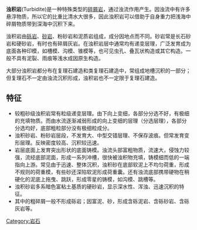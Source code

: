 
'''浊积岩'''(Turbidite)是一种特殊类型的[[碎屑岩|碎屑岩]]，通过浊流作用产生。因浊流中有许多悬浮物质，所以它的比重比清水大很多，因此浊积岩可以借助于自身重力把浅海中碎屑物质带到深海中沉积下来。

浊积岩由[[砾岩|砾岩]]、[[砂岩|砂岩]]、粉砂岩和泥质岩组成，成分因地点而不同。砂岩常是长石砂岩和硬砂岩，有时也有碎屑灰岩。在浊积岩层中通常均有递变层理，广泛发育成为底面各种印模，如槽模、沟模、锥模等，也可见虫孔、叠瓦状构造或其它构造。一般不具有泥裂、雨痕等浅水成因原生构造。

大部分浊积岩都分布在复理石建造和类复理石建造中，常组成地槽沉积的一部分；但复理石不一定由浊流沉积形成，浊积岩也不一定限于复理石建造。

== 特征 ==
*较粗砂级浊积岩常有粒级递变层理。由下向上变细，各部分分选不好，有极细的充填物质。而由水流逐渐减弱形成的向上变细的层理（分选层理），各部分分选均好，底部粗粒部分没有极细粒成分。
*浊积砂岩、粉砂岩层段，不发育大、中型交错层理、不保存波痕。但常发育变形层理。反映密度较高、沉积较迅速。
*岩层底面上发育突出形状的底面铸模。浊流头部富粗物质，流速大，侵蚀力较强，流经底部泥面，形成一系列冲槽，很快被浊积物充填，铸模细而低的一端指向上游。常见由于迅速、整体沉积，浊积砂在底部软泥上不均匀荷重，形成不规则的荷重模，有些砂还深陷软泥形成荷重囊。还有浊流底部携带硬物在稍硬化的泥底上拖曳、跳跃，形成零星的铸模，如沟模、跳槽等。
*浊积砂岩多系暗色富粘土基质的硬砂岩，显示深水性、浑浊、迅速沉积的特征。
*其中的粗碎屑一般不形成砾岩；因富泥、砂，形成含砾泥岩、含砾砂岩、含砾灰岩等。

[[Category:岩石|Category:岩石]]